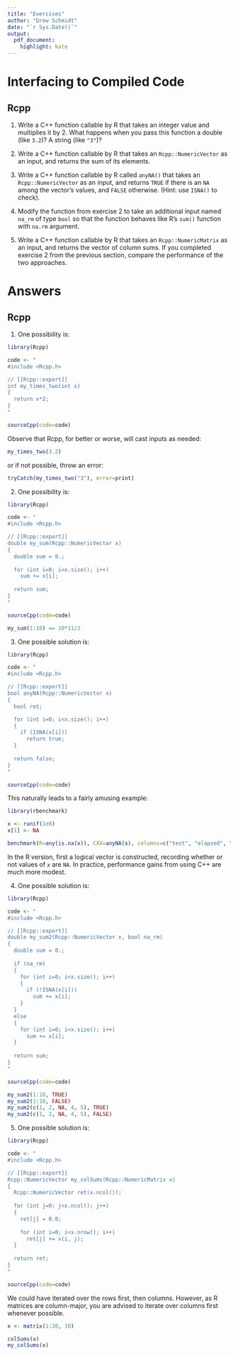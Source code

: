 ```yaml
---
title: "Exercises"
author: "Drew Schmidt"
date: "`r Sys.Date()`"
output:
  pdf_document:
    highlight: kate
---
```






# Interfacing to Compiled Code

## Rcpp

1.  Write a C++ function callable by R that takes an integer value and multiplies it by 2.  What happens when you pass this function a double (like `3.2`)?  A string (like `"3"`)?

2.  Write a C++ function callable by R that takes an `Rcpp::NumericVector` as an input, and returns the sum of its elements.

3.  Write a C++ function callable by R called `anyNA()` that takes an `Rcpp::NumericVector` as an input, and returns `TRUE` if there is an `NA` among the vector's values, and `FALSE` otherwise.  (Hint:  use `ISNA()` to check).

4.  Modify the function from exercise 2 to take an additional input named `na_rm` of type `bool` so that the function behaves like R's `sum()` function with `na.rm` argument.

5.  Write a C++ function callable by R that takes an `Rcpp::NumericMatrix` as an input, and returns the vector of column sums.  If you completed exercise 2 from the previous section, compare the performance of the two approaches.




# Answers

## Rcpp

1.  One possibility is:

```r
library(Rcpp)

code <- "
#include <Rcpp.h>

// [[Rcpp::export]]
int my_times_two(int x)
{
  return x*2;
}
"

sourceCpp(code=code)
```

Observe that Rcpp, for better or worse, will cast inputs as needed:

```r
my_times_two(3.2)
```

or if not possible, throw an error:

```r
tryCatch(my_times_two("3"), error=print)
```



2.  One possibility is:

```r
library(Rcpp)

code <- "
#include <Rcpp.h>

// [[Rcpp::export]]
double my_sum(Rcpp::NumericVector x)
{
  double sum = 0.;
  
  for (int i=0; i<x.size(); i++)
    sum += x[i];
  
  return sum;
}
"

sourceCpp(code=code)
```



```r
my_sum(1:10) == 10*11/2
```



3.  One possible solution is:

```r
library(Rcpp)

code <- "
#include <Rcpp.h>

// [[Rcpp::export]]
bool anyNA(Rcpp::NumericVector x)
{
  bool ret;

  for (int i=0; i<x.size(); i++)
  {
    if (ISNA(x[i]))
      return true;
  } 
  
  return false;
}
"

sourceCpp(code=code)
```

This naturally leads to a fairly amusing example:

```r
library(rbenchmark)

x <- runif(1e8)
x[1] <- NA

benchmark(R=any(is.na(x)), CXX=anyNA(x), columns=c("test", "elapsed", "relative"))
```

In the R version, first a logical vector is constructed, recording whether or not values of `x` are `NA`.  In practice, performance gains from using C++ are much more modest.



4.  One possible solution is:


```r
library(Rcpp)

code <- "
#include <Rcpp.h>

// [[Rcpp::export]]
double my_sum2(Rcpp::NumericVector x, bool na_rm)
{
  double sum = 0.;
  
  if (na_rm)
  {
    for (int i=0; i<x.size(); i++)
    {
      if (!ISNA(x[i]))
        sum += x[i];
    } 
  }
  else
  {
    for (int i=0; i<x.size(); i++)
      sum += x[i];
  }
  
  return sum;
}
"

sourceCpp(code=code)
```



```r
my_sum2(1:10, TRUE)
my_sum2(1:10, FALSE)
my_sum2(c(1, 2, NA, 4, 5), TRUE)
my_sum2(c(1, 2, NA, 4, 5), FALSE)
```



5.  One possible solution is:


```r
library(Rcpp)

code <- "
#include <Rcpp.h>

// [[Rcpp::export]]
Rcpp::NumericVector my_colSums(Rcpp::NumericMatrix x)
{
  Rcpp::NumericVector ret(x.ncol());
  
  for (int j=0; j<x.ncol(); j++)
  {
    ret[j] = 0.0;
    
    for (int i=0; i<x.nrow(); i++)
      ret[j] += x(i, j);
  }
  
  return ret;
}
"

sourceCpp(code=code)
```

We could have iterated over the rows first, then columns.  However, as R matrices are
column-major, you are advised to iterate over columns first whenever possible.

```r
x <- matrix(1:30, 10)

colSums(x)
my_colSums(x)
```